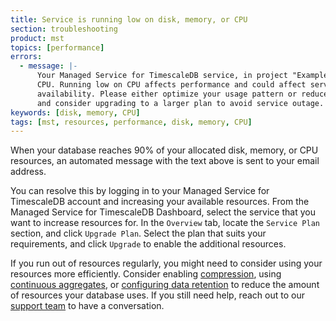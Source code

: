 ```yaml
---
title: Service is running low on disk, memory, or CPU
section: troubleshooting
product: mst
topics: [performance]
errors:
  - message: |-
      Your Managed Service for TimescaleDB service, in project "ExampleAccount", is running low on
      CPU. Running low on CPU affects performance and could affect service
      availability. Please either optimize your usage pattern or reduce the workload,
      and consider upgrading to a larger plan to avoid service outage.
keywords: [disk, memory, CPU]
tags: [mst, resources, performance, disk, memory, CPU]
---
```


<!---
* Keep this section in alphabetical order
* Use this format for writing troubleshooting sections:
 - Cause: What causes the problem?
 - Consequence: What does the user see when they hit this problem?
 - Fix/Workaround: What can the user do to fix or work around the problem? Provide a "Resolving" Procedure if required.
 - Result: When the user applies the fix, what is the result when the same action is applied?
* Copy this comment at the top of every troubleshooting page
-->

When your database reaches 90% of your allocated disk, memory, or CPU resources,
an automated message with the text above is sent to your email address.

You can resolve this by logging in to your Managed Service for TimescaleDB
account and increasing your available resources. From the Managed Service for
TimescaleDB Dashboard, select the service that you want to increase resources
for. In the `Overview` tab, locate the `Service Plan` section, and click
`Upgrade Plan`. Select the plan that suits your requirements, and click
`Upgrade` to enable the additional resources.

If you run out of resources regularly, you might need to consider using your
resources more efficiently. Consider enabling [compression][howto-compression],
using [continuous aggregates][howto-caggs], or
[configuring data retention][howto-dataretention] to reduce the amount of
resources your database uses. If you still need help, reach out to our [support
team][timescale-support] to have a conversation.

[howto-compression]: /timescaledb/:currentVersion:/how-to-guides/compression
[howto-caggs]: /timescaledb/:currentVersion:/how-to-guides/continuous-aggregates
[howto-dataretention]: /timescaledb/:currentVersion:/how-to-guides/data-retention
[timescale-support]: https://www.timescale.com/support
